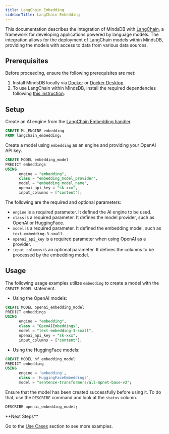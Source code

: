 ```yaml
---
title: LangChain Embedding
sidebarTitle: LangChain Embedding
---
```


This documentation describes the integration of MindsDB with [LangChain](https://www.langchain.com/), a framework for developing applications powered by language models.
The integration allows for the deployment of LangChain models within MindsDB, providing the models with access to data from various data sources.

## Prerequisites

Before proceeding, ensure the following prerequisites are met:

1. Install MindsDB locally via [Docker](https://docs.mindsdb.com/setup/self-hosted/docker) or [Docker Desktop](https://docs.mindsdb.com/setup/self-hosted/docker-desktop).
2. To use LangChain within MindsDB, install the required dependencies following [this instruction](https://docs.mindsdb.com/setup/self-hosted/docker#install-dependencies).

## Setup

Create an AI engine from the [LangChain Embedding handler](https://github.com/mindsdb/mindsdb/tree/main/mindsdb/integrations/handlers/langchain_embedding_handler).

```sql
CREATE ML_ENGINE embedding
FROM langchain_embedding;
```

Create a model using `embedding` as an engine and providing your OpenAI API key.

```sql
CREATE MODEL embedding_model
PREDICT embeddings
USING
      engine = "embedding",
      class = "embedding_model_provider",
      model = "embedding_model_name",
      openai_api_key = "sk-xxx",
      input_columns = ["content"];
```

The following are the required and optional parameters:

* `engine` is a required parameter. It defined the AI engine to be used.
* `class` is a required parameter. It defines the model provider, such as OpenAI or HuggingFace.
* `model` is a required parameter. It defined the embedding model, such as `text-embedding-3-small`.
* `openai_api_key` is a required parameter when using OpenAI as a provider.
* `input_columns` is an optional parameter. It defines the columns to be processed by the embedding model.

## Usage

The following usage examples utilize `embedding` to create a model with the `CREATE MODEL` statement.

* Using the OpenAI models:

```sql
CREATE MODEL openai_embedding_model
PREDICT embeddings
USING
      engine = "embedding",
      class = "OpenAIEmbeddings",
      model = "text-embedding-3-small",
      openai_api_key = "sk-xxx",
      input_columns = ["content"];
```

* Using the HuggingFace models:

```sql
CREATE MODEL hf_embedding_model
PREDICT embedding
USING
      engine = 'embedding',
      class = 'HuggingFaceEmbeddings',
      model = "sentence-transformers/all-mpnet-base-v2";
```

Ensure that the model has been created successfully before using it. To do that, use the `DESCRIBE` command and look at the `status` column.

```sql
DESCRIBE openai_embedding_model;
```

<Tip>
**Next Steps**

Go to the [Use Cases](https://docs.mindsdb.com/use-cases/overview) section to see more examples.
</Tip>
